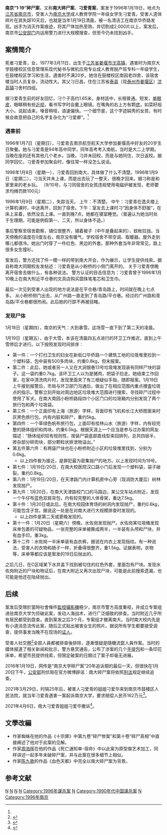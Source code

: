 {{not|南京医学院杀人案}}
{{multiple issues|
{{expand|time=2013-04-25T07:14:50+00:00}}
{{refimprove|time=2012-05-11T10:55:29+00:00}}
{{更新|time=2020-02-24T20:25:15+00:00}}
}}
{{Infobox civilian attack
|title=南京“1·19”碎尸案<br/>南大碎尸案
|location={{PRC}}[[江苏省|江苏省]][[南京市|南京市]]
|date=1996年1月9日-19日間（尸体发现）
|time=
|timezone=[[UTC+8|UTC+8]]
|type=杀害，碎尸毁尸，抛尸，分尸
|fatalities=1人死亡（刁爱青 <small>20岁</small>）
|injuries=
|perps=未知
|weapons=未確定之刀具
}}
'''南京“1·19”碎尸案'''，又称'''南大碎尸案'''、'''刁爱青案'''，案发于1996年1月19日，地点为[[江苏省|江苏省]][[南京市|南京市]]，受害人为[[南京大学|南京大学]]成人教育学院一年级女学生刁爱青。受害人遗体碎片在其失踪10天后，也就是当年1月19日清晨，被一名清洁工在南京华侨路发现。凶手为消灭作案痕迹，将其尸体加热至熟，并切割成2,000片以上。案发后，南京市[[公安部门|公安部门]]内运用警力进行大规模搜查，但至今仍未找到凶手。

== 案情简介 == 
死者刁爱青，女，1977年3月11日，出生于[[江苏省|江苏省]][[姜堰市|姜堰市]][[沈高镇|沈高镇]]，遇害时为南京大学鼓楼校区信息管理系现代秘书与微机应用专业成人教育脱产班专科一年级学生，在鼓楼校区学习和生活，遇害时不满20岁。她住在鼓楼校区南园老四舍，该宿舍楼当时人员复杂，流动性大。其父刁日昌，住在江苏省[[泰县_(江苏县份)|泰县]]（现[[泰州市|泰州市]][[姜堰区|姜堰区]]）[[沈高镇|沈高镇]]刁舍村四组。 

据刁爱青生前的好友回忆，刁个子高约1.65米，身材适中，长相普通。短发，[[单眼皮|单眼皮]]，眼睛稍有些[[近视|近视]]，看书写字时会戴上眼镜。在嘴角的右上方有颗[[痣|痣]]，如菜籽般大小。说起话来，嗓音稍哑，语速偏快。一个细节是，这个字迹娟秀的女孩，有时候会故意把自己的名字复杂化为“刁爱卿”。<ref name=yu1 />

=== 遇害前 ===
1996年1月7日（星期日），刁爱青去南京航空航天大学参加姜堰高中好友的20岁生日聚餐。她与刁爱青是94年高中同学，同年高考考入南航，当时是大二上学期。当晚在座的还有其他几个老乡。当晚，刁并未回校，而是与她同住，次日返校。据同学回忆，刁爱青参加聚会时，像往常一样没怎么说话。

1996年1月8日（星期一），刁爱青回到南大，具体做了什么不清楚。1996年1月9日（星期二），刁当天并未上课，而是出去玩了一整天，很晚才回来。据刁称是和家里来的老乡玩。 （9/10号，与刁同宿舍的女孩违规使用电磁炉被发现，老师要求均摊罚款100元）

1996年1月9日（星期二），失踪当天。 上午：不清楚。 中午：刁爱青在逸夫楼上计算机课时，中途离开，回到了宿舍。下午：室友去上课时刁“因身体不舒服”，在床上呆着，依然没去上课。一直到晚7点，她都在寝室睡觉。（普遍认为她当时处于生理期，可能是例假第一、二天，所以身体不适。）

事后警察至宿舍勘察，铺位很整齐，铺着被子（中午是叠起来的），蚊帐拉拢。当天傍晚的温度在0度左右，南京没有暖气，学校宿舍不带空调、取暖器。屋外走到哪儿都很冷。她出门时穿了一件红色、黑边的外套。那种外套当年非常常见，路上很多女生撞衫。

案发后，警方还找了件一模一样的带到南大开会，作为展示，让学生提供线索。据自称南大同期校友发帖述：刁爱青是从小粉桥的小侧门离开的。 关于刁爱青傍晚离开宿舍去做什么，有各种说法。 警方认证的目击信息为：刁爱青曾于1996年1月10晚上在南大附近平仓巷的文具店购买圆珠笔笔芯和卫生巾。 

最后一次见到受害人出现的地方说法是在平仓巷/青岛路上，时间就在晚上七点多。 从小粉桥侧门出去，从广州路一直走到了青岛路/平仓巷。经过的广州路和青岛路/平仓巷都很热闹。此后她的行踪不再被目睹。

=== 发现尸体 ===
1月18日（星期四），南京的天气：大到暴雪。这场雪一直下到了第二天的凌晨。

1月19日（星期五），由于大雪，本该在清晨四五点进行的环卫工作推迟，直到上午雪停后才进行。以下按照发现时间排序：

* 第一件：一个打扫卫生的妇女在新街口华侨路一个建筑工地的垃圾堆里捡到一个塑料袋，包中装有500多肉块，约重0.8kg，但未报案。
* 第二件：此后，她或者另一人又在大涧银巷13号垃圾堆发现装有同样尸块的袋子。这一袋约重0.7kg。该环卫工人以为是猪肉，把袋子捡走。她结束工作回家，在家中清洗肉片时，发现里面夹了有三根疑似手指，随即报案。1月19日上午接到报警后，市局与环卫部门沟通后，做出了在相应范围内重点捜査垃圾点的指示。警察立刻开始对周边地区垃圾堆大范围进行搜索，寻找碎尸过程中使用了军犬。在南大南园小粉桥路段四个小区门口的垃圾箱内分别发现了两个旅行包和两个垃圾袋。
* 第三件：一个正面印有上海（旅游）字样，背面印有飞机和长江大桥图案来时灰黑色旅行包，内有内脏和碎尸，重约5kg。
* 第四件：一个草绿色帆布旅行包，上面印有桂林山水（旅游）字样，内有较完整的肠体组织和肉块，约重6.5kg。根据天涯上一个应当是参与过办案的网友描述：“肠体组织较有规则性，按装尸袋底部直线型来回排列，总共四层半，掺杂部分碎肉块，部分颗粒状排泄物溢出。”
* 第五件第六件：有两袋尸块也在小粉桥附近小区的垃圾堆里找到，分别为0.6kg。
** 以上四件极为接近，是罪犯最为密集抛尸的地方。以上发现时间为19号。
* 第七件：1月19日/20日，在南大校医院汉口路小门后发现一个塑料袋，袋子破裂，重约0.8kg。
* 第八件：1月19日/20日，在天津路门内计算机房中心旁（现消防大厦后）树林发现抛尸。
* 第九件：1月20日，在南大天津路校门口的马路边，某公交车站点附近，发现一个牛仔布蓝色双肩背包，内有较完整的人体骨架，重达7.5kg。
* 第十件：1月20日或此后，在南大校园体育场的树洞内发现抛尸，重约0.6kg，可能包含子宫。据说这一处是在对南大进行大规模排查时发现的。
** 以上四件是第二天或更晚发现的。
* 第十一件：1月20日（星期六）傍晚，水佐岗发现抛尸。水佐岗某垃圾桶发现床单包裹的可疑物品，一张完整的床单被撕成两半，一半装有头颅和尸块，并有血手印。重3kg。
* 第十二件：水佐岗一半床单装有血衣裤，据说在内衣上发现指纹。有一种说法，受害人的衣物和肠子一样，折叠得很整齐，重1.5kg。证据表明，衣物等，床单等都应该是案发的19日后抛出的。

之后几日，在C区域某下水井盖下找到被勾住的红色外套，里面包有尸块。发现水佐岗附近的尸块和物证后，在南大附近又再次出现尸块，可能是此前搜索遗漏，也可能是他还在陆续抛出。

== 后续 == 
案发后受限於當時社會條件[[網路監控攝影機|監控攝影機]]極少，南京市警方高度重视，并成立专案组进驻南京大学为侦破此案，发动人海战术，进行广泛细致的排查。当时附近几乎所有居民都受到盘查。直到案发之后3个月，专案组才撤离南大。当时南大校内先是有小道消息流传此案，随后正式贴出被害女生的照片。据说所有学生都要接受调查，提供事发当晚不在现场的[[證人|证人]]。

受害人社交圈<ref name="yu1">{{Cite web|url=http://news.ifeng.com/society/5/200807/0704_2579_634805.shtml|title=办案警官讲述南京女大学生碎尸案细节|accessdate=2018-06-05|date=2008-07-04|publisher=凤凰网|archive-date=2018-09-12|archive-url=https://web.archive.org/web/20180912081020/http://news.ifeng.com/society/5/200807/0704_2579_634805.shtml|dead-url=no}}</ref>全部人員都被排查後排除，逐漸懷疑是隨機流竄人員作案。当时的媒体报道了相关新闻和批示，警方悬赏通告，公布了涉案的几个[[手袋|手提包]]和一条印花床单，希望市民提供线索，但限定破案的日期过了案子却毫无进展。

2016年1月19日，网传是“南京大学碎尸案”20年追诉期的最后一天，但很快在1月20日下午，[[中华人民共和国公安部|公安部]]刑侦局在官方微博辟谣：南大碎尸案将依照[[中华人民共和国刑法|刑法]]规定继续追查。

2021年3月29日，时隔25年后，被害人刁爱青的姐姐刁爱华来到南京市鼓楼区人民法院，就当年刁爱青遇害一案起诉南京大学，要求赔偿人民币162万元<ref>{{cite news |title=“南大碎尸案”最新进展：其家人正式起诉学校，索赔162万元 |url=http://www.xhby.net/index/202103/t20210330_7029437.shtml |accessdate=2021-03-30 |work=封面新闻 |date=2021-03-30}}</ref>。

2021年4月6日，南大刁爱青姐姐刁爱华撤诉<ref>{{Cite web|title=“南大碎尸案”家属撤诉：仍希望与南京大学沟通_刁爱青|url=http://www.sohu.com/a/459150997_123753|accessdate=2021-04-06|work=www.sohu.com|language=en|archive-date=2021-04-06|archive-url=https://web.archive.org/web/20210406035138/https://www.sohu.com/a/459150997_123753|dead-url=no}}</ref>。

== 文學改編 ==
*作家蜘蛛在他的作品《十宗罪》中第九卷“碎尸惨案”和第十卷“碎尸真相”中直接阐述了他对于此案的见解。
*作家[[周浩晖|周浩晖]]在他的作品《死亡通知单-宿命》中以此案为原型做艺术加工，同样讲述一起多年未破碎尸案，并与此案在很多细节上相似。
*作家[[陈九歌|陈九歌]]的作品《血色天都》中完全以南大碎尸案为背景。

== 参考文献 ==
{{reflist}}

{{DEFAULTSORT:Nan南京“1·19”碎尸案}}
[[Category:中华人民共和国江苏省谋杀案|N]]
[[Category:中华人民共和国南京市命案|N]]
[[Category:中华人民共和国未破谋杀案|N]]
[[Category:南京大学历史|N]]
[[Category:1996年谋杀案|Category:1996年谋杀案]]
[[Category:1996年中国命案|N]]
[[Category:1990年代中国谋杀案|Category:1990年代中国谋杀案]]
[[Category:1996年1月|N]]
[[Category:1996年南京|Category:1996年南京]]